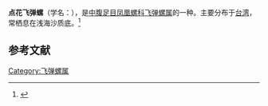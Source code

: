 {{Speciesbox
| name = 点花飞弹螺
| image = 
| image_width = 
| genus = Terebellum
| species = terebellum
| authority = Roeding
}}
'''点花飞弹螺'''（学名：''{{lang|la|Terebellum terebellum f. punctulorum}}''），是[[中腹足目|中腹足目]][[凤凰螺科|凤凰螺科]][[飞弹螺属|飞弹螺属]]的一种。主要分布于[[台湾|台湾]]，常栖息在浅海沙质底。<ref>{{cite web|url=http://shell.sinica.edu.tw/chinese/shellbase_detail.php?science_no=506|title=国际贝库：点花飞弹螺|publisher=台湾贝类资料库|accessdate=2009-08-11|archive-date=2016-03-04|archive-url=https://web.archive.org/web/20160304112119/http://shell.sinica.edu.tw/chinese/shellbase_detail.php?science_no=506|dead-url=no}}</ref>

== 参考文献 ==
{{reflist|2}}

[[Category:飞弹螺属|Category:飞弹螺属]]
